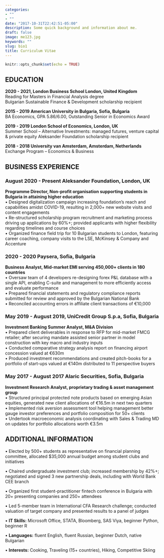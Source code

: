 ```yaml
---
categories:
- ""
- ""
date: "2017-10-31T22:42:51-05:00"
description: Some quick background and information about me. 
draft: false
image: me123.jpg
keywords: ""
slug: bio1
title: Curriculum Vitae
---
```


```r
knitr::opts_chunk$set(echo = TRUE)
```


## EDUCATION 
**2020 - 2021, London Business School London, United Kingdom**\
Reading for Masters in Financial Analysis degree  
Bulgarian Sustainable Finance & Development scholarship recipient  

**2015 - 2019 	American University in Bulgaria, Sofia, Bulgaria**\
BA Economics, GPA 5.86/6.00, Outstanding Senior in Economics Award 

**2019 - 2019 London School of Economics, London, UK**\
Summer School – Alternative Investments: managed futures, venture capital & private equity
Aleksander Foundation scholarship recipient 

**2018 - 2018  University van Amsterdam, Amsterdam, Netherlands**\
Exchange Program – Economics & Business 

## BUSINESS EXPERIENCE 
### August 2020 - Present	Aleksander Foundation, London, UK
**Programme Director, Non-profit organisation supporting students in Bulgaria in attaining higher education**\
 •	Designed digitalization campaign increasing foundation’s reach and capabilities amidst COVID-19, resulting in 2,000+ new website visits and content engagements\
•	Re-structured scholarship program recruitment and marketing process driving up applications by 60%+; provided applicants with higher flexibility regarding timelines and course choices\
•	Organized finance field trip for 10 Bulgarian students to London, featuring career coaching, company visits to the LSE, McKinsey & Company and Accenture

### 2020 - 2020	Paysera, Sofia, Bulgaria
**Business Analyst, Mid-market EMI serving 450,000+ clients in 180 countries**\
•	Oversaw team of 4 developers re-designing forex P&L database with a single API, enabling C-suite and management to more efficiently access and evaluate performance\
•	Prepared financial statements and regulatory compliance reports submitted for review and approved by the Bulgarian National Bank\
•	Reconciled accounting errors in affiliate client transactions of €10,000

### May 2019 - August 2019,	UniCredit Group S.p.a, Sofia, Bulgaria
**Investment Banking Summer Analyst, M&A Division**\
•	Prepared client deliverables in response to RFP for mid-market FMCG retailer; after securing mandate assisted senior partner in model construction with key macro and industry inputs\
•	Conducted comparative strategy analysis report on financing airport concession valued at €630m\
•	Produced investment recommendations and created pitch-books for a portfolio of start-ups valued at €140m distributed to 11 perspective buyers

### May 2017 - August 2017	Alaric Securities, Sofia, Bulgaria
**Investment Research Analyst, proprietary trading & asset management group**\
•	Structured principal protected note products based on emerging Asian equities, generated new client allocations of €16.5m in next two quarters\
•	Implemented risk aversion assessment tool helping management better gauge investor preferences and portfolio composition for 50+ clients\
•	Undertook macroeconomic analysis coordinating with Sales & Trading MD on updates for portfolio allocations worth €3.5m
	
## ADDITIONAL INFORMATION 
•	Elected by 500+ students as representative on financial planning committee, allocated $35,000 annual budget among student clubs and initiatives

•	Chaired undergraduate investment club; increased membership by 42%+; negotiated and signed 3 new partnership deals, including with World Bank CEE branch

•	Organized first student-practitioner fintech conference in Bulgaria with 20+ presenting companies and 250+ attendees

•	Led 5-member team in International CFA Research challenge; conducted valuation of target company and presented results to a panel of judges 

•	**IT Skills:**  Microsoft Office, STATA, Bloomberg, SAS Viya, beginner Python, beginner R 

•	**Languages:** fluent English, fluent Russian, beginner Dutch, native Bulgarian

•	**Interests:** Cooking, Traveling (15+ countries), Hiking, Competitive Skiing
